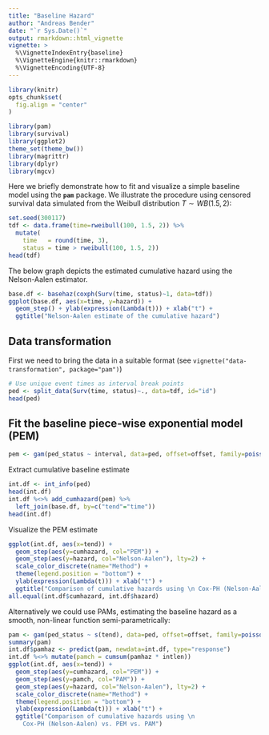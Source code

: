 ```yaml
---
title: "Baseline Hazard"
author: "Andreas Bender"
date: "`r Sys.Date()`"
output: rmarkdown::html_vignette
vignette: >
  %\VignetteIndexEntry{baseline}
  %\VignetteEngine{knitr::rmarkdown}
  %\VignetteEncoding{UTF-8}
---
```


```r
library(knitr)
opts_chunk$set(
  fig.align = "center"
)
```


```r
library(pam)
library(survival)
library(ggplot2)
theme_set(theme_bw())
library(magrittr)
library(dplyr)
library(mgcv)
```


Here we briefly demonstrate how to fit and visualize a simple 
baseline model using the **`pam`** package. 
We illustrate the procedure using censored survival data simulated from the Weibull 
distribution $T \sim WB(1.5, 2)$: 

```r
set.seed(300117)
tdf <- data.frame(time=rweibull(100, 1.5, 2)) %>% 
  mutate(
    time   = round(time, 3),
    status = time > rweibull(100, 1.5, 2))
head(tdf)
```

The below graph depicts the estimated cumulative hazard using the 
Nelson-Aalen estimator.

```r
base.df <- basehaz(coxph(Surv(time, status)~1, data=tdf))
ggplot(base.df, aes(x=time, y=hazard)) + 
  geom_step() + ylab(expression(Lambda(t))) + xlab("t") + 
  ggtitle("Nelson-Aalen estimate of the cumulative hazard")
```


## Data transformation 
First we need to bring the data in a suitable format 
  (see `vignette("data-transformation", package="pam")`)

```r
# Use unique event times as interval break points
ped <- split_data(Surv(time, status)~., data=tdf, id="id")
head(ped)
```

## Fit the baseline piece-wise exponential model (PEM)
```r
pem <- gam(ped_status ~ interval, data=ped, offset=offset, family=poisson())
```

Extract cumulative baseline estimate

```r
int.df <- int_info(ped)
head(int.df)
int.df %<>% add_cumhazard(pem) %>% 
  left_join(base.df, by=c("tend"="time"))
head(int.df)
```

Visualize the PEM estimate

```r
ggplot(int.df, aes(x=tend)) + 
  geom_step(aes(y=cumhazard, col="PEM")) + 
  geom_step(aes(y=hazard, col="Nelson-Aalen"), lty=2) + 
  scale_color_discrete(name="Method") + 
  theme(legend.position = "bottom") + 
  ylab(expression(Lambda(t))) + xlab("t") + 
  ggtitle("Comparison of cumulative hazards using \n Cox-PH (Nelson-Aalen) vs. PEM")
all.equal(int.df$cumhazard, int.df$hazard)
```


Alternatively we could use PAMs, estimating the baseline hazard as a smooth, 
non-linear function semi-parametrically: 

```r
pam <- gam(ped_status ~ s(tend), data=ped, offset=offset, family=poisson())
summary(pam)
int.df$pamhaz <- predict(pam, newdata=int.df, type="response")
int.df %<>% mutate(pamch = cumsum(pamhaz * intlen))
ggplot(int.df, aes(x=tend)) + 
  geom_step(aes(y=cumhazard, col="PEM")) + 
  geom_step(aes(y=pamch, col="PAM")) +
  geom_step(aes(y=hazard, col="Nelson-Aalen"), lty=2) + 
  scale_color_discrete(name="Method") + 
  theme(legend.position = "bottom") + 
  ylab(expression(Lambda(t))) + xlab("t") + 
  ggtitle("Comparison of cumulative hazards using \n 
    Cox-PH (Nelson-Aalen) vs. PEM vs. PAM")
```
